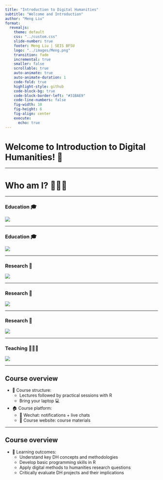 ```yaml
---
title: "Introduction to Digital Humanities"
subtitle: "Welcome and Introduction"
author: "Meng Liu"
format:
  revealjs:
    theme: default
    css: "../custom.css"
    slide-number: true
    footer: Meng Liu | SEIS BFSU
    logo: "../images/Meng.png"
    transition: fade
    incremental: true
    smaller: false
    scrollable: true
    auto-animate: true
    auto-animate-duration: 1 
    code-fold: true
    highlight-style: github
    code-block-bg: true
    code-block-border-left: "#31BAE9"
    code-line-numbers: false
    fig-width: 10
    fig-height: 6
    fig-align: center
    execute:
      echo: true
---
```


# Welcome to Introduction to Digital Humanities! 👋 {.centered}

---

# Who am I? 🙋🏻‍♀️ {.centered}

---

### Education 🎓

![](../images/edu.png)

---

### Education 🎓

![](../images/cam.png)

---

### Research 🔬

![](../images/intro-research.png)


---

### Research 🔬

![](../images/intro-gs.png)

---


### Research 🔬

![](../images/ai.png)

---


### Teaching 👩🏻‍🏫 
![](../images/teaching.png)


---

## Course overview 

- 🎒 Course structure:
  - Lectures followed by practical sessions with R
  - Bring your laptop 💻
- 🏠 Course platform:
  - 💬 Wechat: notifications + live chats
  - 🛜 Course website: course materials

---

## Course overview 
- 🎯 Learning outcomes:
  - Understand key DH concepts and methodologies
  - Develop basic programming skills in R
  - Apply digital methods to humanities research questions
  - Critically evaluate DH projects and their implications

